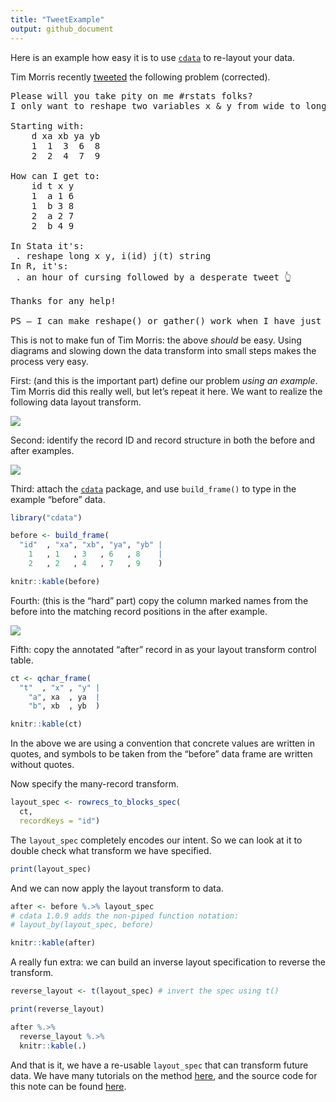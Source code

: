 ```yaml
---
title: "TweetExample"
output: github_document
---
```


Here is an example how easy it is to use [`cdata`](https://github.com/WinVector/cdata) to re-layout your data.

Tim Morris recently [tweeted](https://twitter.com/WinVectorLLC/status/1117797504920080384) the following problem (corrected).

<pre>
Please will you take pity on me #rstats folks?
I only want to reshape two variables x & y from wide to long!

Starting with:
    d xa xb ya yb
    1  1  3  6  8
    2  2  4  7  9

How can I get to:
    id t x y
    1  a 1 6
    1  b 3 8
    2  a 2 7
    2  b 4 9
    
In Stata it's:
 . reshape long x y, i(id) j(t) string
In R, it's:
 . an hour of cursing followed by a desperate tweet 👆

Thanks for any help!

PS – I can make reshape() or gather() work when I have just x or just y.
</pre>


This is not to make fun of Tim Morris: the above *should* be easy.  Using diagrams and slowing down the data transform into small steps makes the process very easy.

First: (and this is the important part) define our problem *using an example*.  Tim Morris did this really well, but let's repeat it here.  We want to realize the following data layout transform.

![](tw.png)

Second: identify the record ID and record structure in both the before and after examples.

![](tw2.png)

Third: attach the [`cdata`](https://github.com/WinVector/cdata) package, and use `build_frame()` to type in the example "before" data.

```r
library("cdata")

before <- build_frame(
  "id"  , "xa", "xb", "ya", "yb" |
    1   , 1   , 3   , 6   , 8    |
    2   , 2   , 4   , 7   , 9    )

knitr::kable(before)
```

Fourth: (this is the "hard" part) copy the column marked names from the before into the matching record positions in the after example.

![](tw3.png)

Fifth: copy the annotated "after" record in as your layout transform control table.


```r
ct <- qchar_frame(
  "t"  , "x" , "y" |
    "a", xa  , ya  |
    "b", xb  , yb  )

knitr::kable(ct)
```

In the above we are using a convention that concrete values are written in quotes, and symbols to be taken from the "before" data frame are written without quotes.

Now specify the many-record transform.

```r
layout_spec <- rowrecs_to_blocks_spec(
  ct,
  recordKeys = "id")
```

The `layout_spec` completely encodes our intent.  So we can look at it to double check what transform we have specified.

```r
print(layout_spec)
```

And we can now apply the layout transform to data.

```r
after <- before %.>% layout_spec
# cdata 1.0.9 adds the non-piped function notation:
# layout_by(layout_spec, before)

knitr::kable(after)
```

A really fun extra: we can build an inverse layout specification to reverse the transform.

```r
reverse_layout <- t(layout_spec) # invert the spec using t()

print(reverse_layout)

after %.>% 
  reverse_layout %.>%
  knitr::kable(.)
```


And that is it, we have a re-usable `layout_spec` that can transform future data.  We have many tutorials on the method [here](https://winvector.github.io/cdata/), and the source code for this note can be found [here](https://github.com/WinVector/cdata/blob/master/extras/tw/TweetExample.Rmd).

